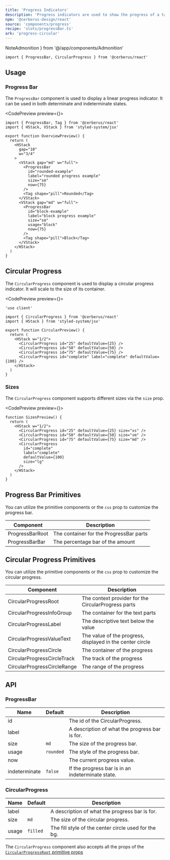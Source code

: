 ```yaml
---
title: 'Progress Indicators'
description: 'Progress indicators are used to show the progress of a task.'
npm: '@cerberus-design/react'
source: 'components/progress'
recipe: 'slots/progressBar.ts'
ark: 'progress-circular'
---
```


  NoteAdmonition
} from '@/app/components/Admonition'

```tsx
import { ProgressBar, CircularProgress } from '@cerberus/react'
```

## Usage

### Progress Bar

The `ProgressBar` component is used to display a linear progress indicator. It can be used in both determinate and indeterminate states.

<CodePreview preview={<OverviewPreview />}>
```tsx
import { ProgressBar, Tag } from '@cerberus/react'
import { HStack, VStack } from 'styled-system/jsx'

export function OverviewPreview() {
  return (
    <HStack
      gap="10"
      w="3/4"
    >
      <VStack gap="md" w="full">
        <ProgressBar
          id="rounded-example"
          label="rounded progress example"
          size="sm"
          now={75}
        />
        <Tag shape="pill">Rounded</Tag>
      </VStack>
      <VStack gap="md" w="full">
        <ProgressBar
          id="block-example"
          label="block progress example"
          size="sm"
          usage="block"
          now={75}
        />
        <Tag shape="pill">Block</Tag>
      </VStack>
    </HStack>
  )
}
```
</CodePreview>

## Circular Progress

The `CircularProgress` component is used to display a circular progress indicator. It will scale to the size of its container.

<CodePreview preview={<CircularPreview />}>
```tsx
'use client'

import { CircularProgress } from '@cerberus/react'
import { HStack } from 'styled-system/jsx'

export function CircularPreview() {
  return (
    <HStack w="1/2">
      <CircularProgress id="25" defaultValue={25} />
      <CircularProgress id="50" defaultValue={50} />
      <CircularProgress id="75" defaultValue={75} />
      <CircularProgress id="complete" label="complete" defaultValue={100} />
    </HStack>
  )
}
```
</CodePreview>

### Sizes

The `CircularProgress` component supports different sizes via the `size` prop.

<CodePreview preview={<SizesPreview />}>
```tsx
function SizesPreview() {
  return (
    <HStack w="1/2">
      <CircularProgress id="25" defaultValue={25} size="xs" />
      <CircularProgress id="50" defaultValue={50} size="sm" />
      <CircularProgress id="75" defaultValue={75} size="md" />
      <CircularProgress
        id="complete"
        label="complete"
        defaultValue={100}
        size="lg"
      />
    </HStack>
  )
}
```
</CodePreview>

## Progress Bar Primitives

You can utilize the primitive components or the `css` prop to customize the progress bar.

| Component | Description |
| --------- | ----------- |
| ProgressBarRoot    | The container for the ProgressBar parts |
| ProgressBarBar  | The percentage bar of the amount |

## Circular Progress Primitives

You can utilize the primitive components or the `css` prop to customize the circular progress.

| Component | Description |
| --------- | ----------- |
| CircularProgressRoot    | The context provider for the CircularProgress parts |
| CircularProgressInfoGroup  | The container for the text parts |
| CircularProgressLabel  | The descriptive text below the value |
| CircularProgressValueText  | The value of the progress, displayed in the center circle |
| CircularProgressCircle  | The container of the progress |
| CircularProgressCircleTrack  | The track of the progress |
| CircularProgressCircleRange  | The range of the progress |

## API

### ProgressBar

| Name     | Default | Description                                  |
| -------- | ------- | -------------------------------------------- |
| id |    | The id of the CircularProgress. |
| label |    | A description of what the progress bar is for. |
| size |  `md`  | The size of the progress bar. |
| usage |  `rounded`  | The style of the progress bar. |
| now |    | The current progress value. |
| indeterminate |  `false`  | If the progress bar is in an indeterminate state. |

### CircularProgress

| Name     | Default | Description                                  |
| -------- | ------- | -------------------------------------------- |
| label    |    | A description of what the progress bar is for. |
| size     |  `md`  | The size of the circular progress. |
| usage    |  `filled`  | The fill style of the center circle used for the bg. |

The `CircularProgress` component also accepts all the props of the [`CircularProgressRoot` primitive props](https://ark-ui.com/react/docs/components/progress-circular#api-reference)

